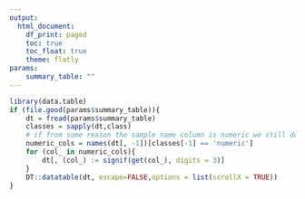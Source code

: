 ```yaml
---
output:
  html_document:
    df_print: paged
    toc: true
    toc_float: true
    theme: flatly
params:
    summary_table: ""
---
```


```r
library(data.table)
if (file.good(params$summary_table)){
    dt = fread(params$summary_table)
    classes = sapply(dt,class)
    # if from some reason the sample name column is numeric we still don't want to touch it
    numeric_cols = names(dt[, -1])[classes[-1] == 'numeric']
    for (col_ in numeric_cols){
        dt[, (col_) := signif(get(col_), digits = 3)]
    }
    DT::datatable(dt, escape=FALSE,options = list(scrollX = TRUE))
}
```
